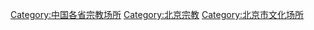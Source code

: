 [[Category:中国各省宗教场所|Category:中国各省宗教场所]]
[[Category:北京宗教|Category:北京宗教]]
[[Category:北京市文化场所|Category:北京市文化场所]]